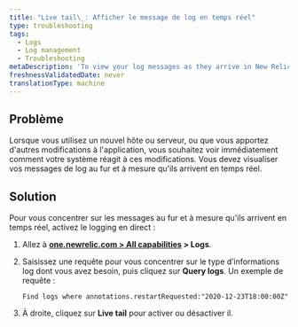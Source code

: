 ```yaml
---
title: "Live tail\_: Afficher le message de log en temps réel"
type: troubleshooting
tags:
  - Logs
  - Log management
  - Troubleshooting
metaDescription: 'To view your log messages as they arrive in New Relic in real time, use the live tail feature.'
freshnessValidatedDate: never
translationType: machine
---
```


## Problème

Lorsque vous utilisez un nouvel hôte ou serveur, ou que vous apportez d&apos;autres modifications à l&apos;application, vous souhaitez voir immédiatement comment votre système réagit à ces modifications. Vous devez visualiser vos messages de log au fur et à mesure qu&apos;ils arrivent en temps réel.

## Solution

Pour vous concentrer sur les messages au fur et à mesure qu&apos;ils arrivent en temps réel, activez le logging en direct :

1. Allez à <DNT>**[one.newrelic.com &gt; All capabilities](https://one.newrelic.com/all-capabilities) &gt; Logs**</DNT>.

2. Saisissez une requête pour vous concentrer sur le type d’informations log dont vous avez besoin, puis cliquez sur <DNT>**Query logs**</DNT>. Un exemple de requête :

   ```
   Find logs where annotations.restartRequested:"2020-12-23T18:00:00Z"
   ```

3. À droite, cliquez sur <DNT>**Live tail**</DNT> pour activer <Icon name="fe-play-circle" /> ou désactiver <Icon name="fe-pause-circle" /> il.
